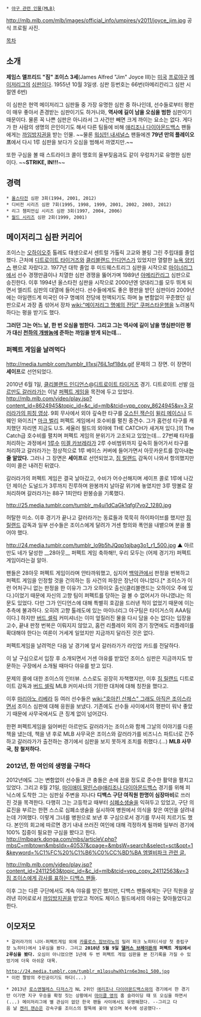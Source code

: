  * [[야구 관련 인물(MLB)]]

http://mlb.mlb.com/mlb/images/official_info/umpires/y2011/joyce_jim.jpg
공식 프로필 사진.

[[목차]]
== 소개 ==
'''제임스 앨프리드 "짐" 조이스 3세'''(James Alfred "Jim" Joyce Ⅲ)는 [[미국]] [[프로야구]] [[메이저리그]]의 [[심판]]이다.
1955년 10월 3일생. 심판 등번호는 66번(아메리칸리그 심판 시절엔 6번)

이 심판은 현역 메이저리그 심판들 중 가장 유명한 심판 중 하나인데, 선수들로부터 평판이 매우 좋아서 존경받는 심판이기도 하거니와, '''역사에 길이 남을 오심을 범한''' 심판이기 때문이다. 물론 꼭 나쁜 심판은 아니라서 그 사건만 빼면 크게 까이는 요소는 없다. 게다가 한 사람의 생명의 은인이기도 해서 다른 팀들에 비해 [[애리조나 다이아몬드백스]] 팬들에게는 [[까임방지권]]을 받는 인물. ~~물론 [[워싱턴 내셔널스]] 팬들에겐 '''79년 만의 플레이오프'''에서 다시 1루 심판을 보다가 오심을 범해서 까였지만.~~

또한 구심을 볼 때 스트라이크 콜이 맹호의 울부짖음과도 같이 우렁차기로 유명한 심판이다.
~~'''STRIKE, IN!!!'''~~

== 경력 ==
 * [[올스타전]] 심판 3회(1994, 2001, 2012)
 * 디비전 시리즈 심판 7회(1995, 1998, 1999, 2001, 2002, 2003, 2012)
 * 리그 챔피언십 시리즈 심판 3회(1997, 2004, 2006)
 * [[월드 시리즈]] 심판 2회(1999, 2001)

== 메이저리그 심판 커리어 ==
조이스는 [[오하이오]]주 톨레도 태생으로서 센트럴 가톨릭 고교와 볼링 그린 주립대를 졸업했다. 근처에 [[디트로이트 타이거즈]]와 [[클리블랜드 인디언스]]가 있었지만 열렬한 [[뉴욕 양키스]] 팬으로 자랐다고. 1977년 대학 졸업 후 미드웨스트리그 심판을 시작으로 [[마이너리그]]에서 선수 경쟁만큼이나 치열한 심판 경쟁을 뚫어가며 1989년 [[아메리칸리그]] 심판으로 승진한다. 이후 1994년 올스타전 심판을 시작으로 2000년엔 양대리그를 모두 뛰게 되면서 엘리트 심판의 대열에 들어선다. 선수들에게도 좋은 평판을 받던 심판이라 2009년에는 아일랜드계 미국인 야구 명예의 전당에 헌액되기도 하며 늘 변함없이 꾸준했던 심판으로서 과장 좀 섞어서 장차 [[wiki:"메이저리그 명예의 전당" 쿠퍼스타운]]행을 노려봄직 하다는 평을 받기도 했다.

'''그러던 그는 어느 날, 한 번 오심을 범한다.'''
'''그리고 그는 역사에 길이 남을 명심판이란 평가 대신 [[천하의 개쌍놈]]에 준하는 까임을 받게 되는데...'''

=== 퍼펙트 게임을 날려먹다 ===
http://media.tumblr.com/tumblr_ll1xsj76iL1qf18dx.gif
문제의 그 장면. 이 장면이 '''세이프'''로 선언되었다.

2010년 6월 1일, [[클리블랜드 인디언스]]@[[디트로이트 타이거즈]] 경기.
디트로이트 선발 [[아르만도 갈러라가]]는 이날 [[퍼펙트 게임]]을 목전에 두고 있었다. [[http://mlb.mlb.com/video/play.jsp?content_id=8624945&topic_id=&c_id=mlb&tcid=vpp_copy_8624945&v=3 갈러라가의 피칭 영상]]. 9회 무사에서 외야 깊숙한 타구를 [[오스틴 잭슨]]이 [[윌리 메이스]]나 드웨인 와이즈[* [[마크 벌리]] 퍼펙트 게임에서 호수비를 펼친 중견수. 그가 홈런성 타구를 캐치했던 자리엔 지금도 U.S. 세율러 필드의 외야에 THE CATCH가 새겨져 있다.]의 The Catch급 호수비를 펼치며 퍼펙트 게임의 분위기가 고조되고 있었는데... 27번째 타자를 처리하는 과정에서 [[1루수]] [[미겔 카브레라]]가 2루 수비범위까지 깊숙히 들어가서 타구를 처리하고 갈러라가는 정상적으로 1루 베이스 커버에 들어가면서 아웃카운트를 잡아내'''는 줄 알았다.''' 그러나 그 장면은 '''세이프'''로 선언되었고, [[짐 릴랜드]] 감독이 나와서 항의했지만 이미 콜은 내려진 뒤였다.

갈러라가의 퍼펙트 게임은 결국 날아갔고, 수비가 어수선해지며 세이프 콜로 1루에 나갔던 제이슨 도널드가 3루까지 진루하며 완봉까지 날아갈 위기에 놓였지만 3루 땅볼로 잘 처리하며 갈러라가는 88구 1피안타 완봉승을 기록했다.

http://25.media.tumblr.com/tumblr_m4ui1dCaGk1qfgl7vo2_1280.jpg

허탈한 미소. 이후 경기가 끝나고 갈러라가는 동료들과 묵묵히 하이파이브를 했지만 [[짐 릴랜드]] 감독과 일부 선수들은 조이스에게 달려가 거센 항의와 폭언을 내뱉으며 분을 풀어야 했다.

http://24.media.tumblr.com/tumblr_lo9b5hJQqp1qjbag3o1_r1_500.jpg
▲ 아르만도 네가 달성한 __28아웃__ 퍼펙트 게임 축하해!!, 우리 모두는 (어제 경기가) 퍼펙트 게임이라는걸 알아.

팬들은 28아웃 퍼펙트 게임이라며 안타까워했고, 심지어 [[백악관]]에서 판정을 번복하고 퍼펙트 게임을 인정할 것을 건의하는 등 사건의 파장은 장난이 아니었다.[* 조이스가 이런 어처구니 없는 판정을 한 이유가 그가 오하이오 출신(클리블랜드는 오하이오 주에 있다.)이었기 때문에 자신의 고향 팀이 퍼펙트를 당하는 걸 볼 수 없어서가 아니였냐는 의문도 있었다. 다만 그가 인디언스에 대해 특별히 호감을 드러낸 적이 없었기 때문에 이는 추측에 불과하다. 오히려 고향 톨레도에 있는 마이너리그 야구팀은 타이거스의 AAA팀이다.] 하지만 [[버드 셀릭]] 커미셔너는 이미 엎질러진 물을 다시 담을 수는 없다는 입장을 고수, 끝내 판정 번복은 이뤄지지 않았고, 홈런 리플레이 외의 경기 장면에도 리플레이를 확대해야 한다는 여론이 거세게 일었지만 지금까지 달라진 것은 없다.

{{{#!html
<iframe src='http://mlb.mlb.com/shared/video/embed/embed.html?content_id=8633629&width=400&height=224&property=mlb' width='400' height='224' frameborder='0'>Your browser does not support iframes.</iframe>
}}}
퍼펙트게임을 날려먹은 다음 날 경기에 앞서 갈러라가가 라인업 카드를 전달하다.

이 날 구심으로서 입장 후 소개되면서 거센 야유를 받았던 조이스 심판은 지금까지도 방문하는 구장에서 소개될 때마다 야유를 받고 있다.

{{{#!html
<iframe src='http://mlb.mlb.com/shared/video/embed/embed.html?content_id=8632475&width=400&height=224&property=mlb' width='400' height='224' frameborder='0'>Your browser does not support iframes.</iframe>
}}}

{{{#!html
<iframe src='http://mlb.mlb.com/shared/video/embed/embed.html?content_id=13098399&width=400&height=224&property=mlb' width='400' height='224' frameborder='0'>Your browser does not support iframes.</iframe>
}}}

문제의 콜에 대한 조이스의 인터뷰. 스스로도 굉장히 자책했지만, 이후 [[짐 릴랜드]] 디트로이트 감독과 [[버드 셀릭]] MLB 커미셔너의 기민한 대처에 대해 칭찬을 했다고.

이후 [[마리아노 리베라]] 등 여러 선수들은 [[wiki:"호아킨 산체스" 그래도 아직은 조이스]]라면서 조이스 심판에 대해 응원을 보냈다. 기존에도 선수들 사이에서의 평판이 워낙 좋았기 때문에 사무국에서도 큰 징계 없이 넘어갔다.

한편 퍼펙트게임을 잃어버린 아르만도 갈러라가는 조이스와 함께 그날의 이야기를 다룬 책을 냈는데, 책을 낸 후로 MLB 사무국은 조이스와 갈러라가를 비즈니스 파트너로 간주하고 갈러라가가 출전하는 경기에서 심판을 보지 못하게 조치를 취했다.(...) '''MLB 사무국, 참 철저하다.'''

=== 2012년, 한 여인의 생명을 구하다 ===
2012년에도 그는 변함없이 선수들과 큰 충돌은 손에 꼽을 정도로 준수한 활약을 펼치고 있었다. 그리고 8월 21일, [[마이애미 말린스]]@[[애리조나 다이아몬드백스]] 경기를 위해 피닉스에 도착한 그는 심판실 주변을 지나다 '''디백스 구단 여직원 한명이 심장마비'''로 쓰러진 것을 목격한다. 다행히 그는 고등학교 때부터 [[심폐소생술]]을 익혀두고 있었고, 구단 의료진을 부르는 한편 스스로 심폐소생술을 실시하여 병원에서 의식을 찾은 여인을 살려내는데 기여했다. 이렇게 그녀를 병원으로 보낸 후 구심으로서 경기를 무사히 치르기도 했다. 본인의 회고에 따르면 경기 내내 쓰러진 여인에 대해 걱정하게 될까봐 일부러 경기에 100% 집중이 필요한 구심을 봤다고 한다. [[http://mlbpark.donga.com/mbs/articleV.php?mbsC=mlbtown&mbsIdx=40537&cpage=&mbsW=search&select=sct&opt=1&keyword=%C1%FC%20%C1%B6%C0%CC%BD%BA 엠엘비파크 관련 글.]]

[[http://mlb.mlb.com/video/play.jsp?content_id=24112563&topic_id=&c_id=mlb&tcid=vpp_copy_24112563&v=3 짐 조이스에게 감사를 표하는 디백스 팬들]].

이후 그는 다른 구단에서도 계속 야유를 받긴 했지만, 디백스 팬들에게는 구단 직원을 살려낸 히어로로서 [[까임방지권]]을 받았고 적어도 체이스 필드에서의 야유는 잦아들었다고 한다.

== 이모저모 ==
 * 갈러라가의 니어-퍼펙트게임 외에 [[카를로스 잠브라노]]의 밀러 파크 노히터(사상 첫 중립구장 노히터)에서 1루심을 봤다. 그리고 '''2010년 5월 9일 [[댈러스 브레이든]]의 퍼펙트 게임에서 2루심을 봤다.''' 오심이 아니었으면 1년에 두 번 퍼펙트 게임 심판을 본 진기록을 가질 수 있었기에 더욱 아쉬운 대목.

 http://24.media.tumblr.com/tumblr_m1lpsuhwXh1rn6e3mo1_500.jpg
 * 이런 짤방의 주인공이기도 하다(...)

 * 2013년 [[로스앤젤레스 다저스]]가 NL 2위인 [[애리조나 다이아몬드백스]]와의 경기에서 한 경기만 이기면 지구 우승을 확정 짓는 상황에서 [[마이클 영]]의 홈 슬라이딩 때 또 오심을 하면서(...) 메이저리그에 별 관심이 없던 한국 팬들 사이에서도 유명해졌다. --그리고 다음 날 [[켄리 잰슨]]은 강속구를 조이스의 팔뚝에 꽂아 넣으며 복수에 성공했다-- 
